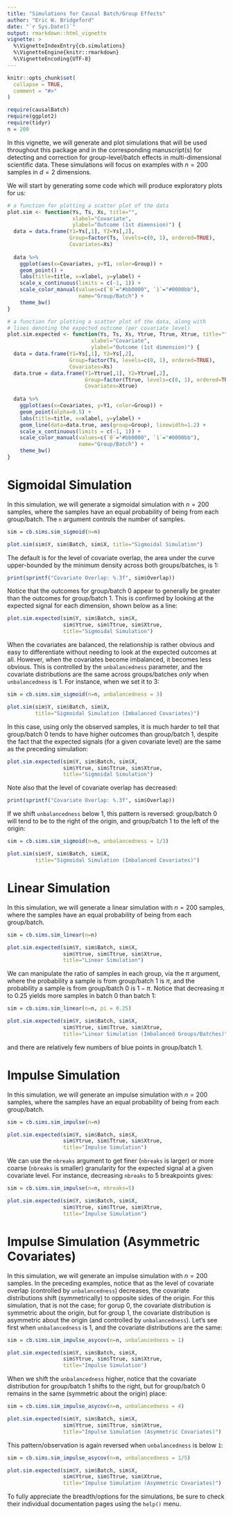 ```yaml
---
title: "Simulations for Causal Batch/Group Effects"
author: "Eric W. Bridgeford"
date: "`r Sys.Date()`"
output: rmarkdown::html_vignette
vignette: >
  %\VignetteIndexEntry{cb.simulations}
  %\VignetteEngine{knitr::rmarkdown}
  %\VignetteEncoding{UTF-8}
---
```


```r
knitr::opts_chunk$set(
  collapse = TRUE,
  comment = "#>"
)
```

```r
require(causalBatch)
require(ggplot2)
require(tidyr)
n = 200
```

In this vignette, we will generate and plot simulations that will be used throughout this package and in the corresponding manuscript(s) for detecting and correction for group-level/batch effects in multi-dimensional scientific data. These simulations will focus on examples with $n=200$ samples in $d=2$ dimensions.

We will start by generating some code which will produce exploratory plots for us:

```r
# a function for plotting a scatter plot of the data
plot.sim <- function(Ys, Ts, Xs, title="", 
                     xlabel="Covariate",
                     ylabel="Outcome (1st dimension)") {
  data = data.frame(Y1=Ys[,1], Y2=Ys[,2], 
                    Group=factor(Ts, levels=c(0, 1), ordered=TRUE), 
                    Covariates=Xs)
  
  data %>%
    ggplot(aes(x=Covariates, y=Y1, color=Group)) +
    geom_point() +
    labs(title=title, x=xlabel, y=ylabel) +
    scale_x_continuous(limits = c(-1, 1)) +
    scale_color_manual(values=c(`0`="#bb0000", `1`="#0000bb"), 
                       name="Group/Batch") +
    theme_bw()
}

# a function for plotting a scatter plot of the data, along with
# lines denoting the expected outcome (per covariate level)
plot.sim.expected <- function(Ys, Ts, Xs, Ytrue, Ttrue, Xtrue, title="",
                           xlabel="Covariate",
                           ylabel="Outcome (1st dimension)") {
  data = data.frame(Y1=Ys[,1], Y2=Ys[,2], 
                    Group=factor(Ts, levels=c(0, 1), ordered=TRUE), 
                    Covariates=Xs)
  data.true = data.frame(Y1=Ytrue[,1], Y2=Ytrue[,2], 
                         Group=factor(Ttrue, levels=c(0, 1), ordered=TRUE), 
                         Covariates=Xtrue)
  
  data %>%
    ggplot(aes(x=Covariates, y=Y1, color=Group)) +
    geom_point(alpha=0.5) +
    labs(title=title, x=xlabel, y=ylabel) +
    geom_line(data=data.true, aes(group=Group), linewidth=1.2) +
    scale_x_continuous(limits = c(-1, 1)) +
    scale_color_manual(values=c(`0`="#bb0000", `1`="#0000bb"), 
                       name="Group/Batch") +
    theme_bw()
}

```

# Sigmoidal Simulation

In this simulation, we will generate a sigmoidal simulation with $n=200$ samples, where the samples have an equal probability of being from each group/batch. The `n` argument controls the number of samples.

```r
sim = cb.sims.sim_sigmoid(n=n)

plot.sim(sim$Y, sim$Batch, sim$X, title="Sigmoidal Simulation")
```

The default is for the level of covariate overlap, the area under the curve upper-bounded by the minimum density across both groups/batches, is $1$:

```r
print(sprintf("Covariate Overlap: %.3f", sim$Overlap))
```

Notice that the outcomes for group/batch $0$ appear to generally be greater than the outcomes for group/batch $1$. This is confirmed by looking at the expected signal for each dimension, shown below as a line:

```r
plot.sim.expected(sim$Y, sim$Batch, sim$X,
                  sim$Ytrue, sim$Ttrue, sim$Xtrue,
                  title="Sigmoidal Simulation")
```

When the covariates are balanced, the relationship is rather obvious and easy to differentiate without needing to look at the expected outcomes at all. However, when the covariates become imbalanced, it becomes less obvious. This is controlled by the `unbalancedness` parameter, and the covariate distributions are the same across groups/batches *only* when `unbalancedness` is $1$. For instance, when we set it to $3$:

```r
sim = cb.sims.sim_sigmoid(n=n, unbalancedness = 3)

plot.sim(sim$Y, sim$Batch, sim$X, 
         title="Sigmoidal Simulation (Imbalanced Covariates)")
```

In this case, using only the observed samples, it is much harder to tell that group/batch $0$ tends to have higher outcomes than group/batch $1$, despite the fact that the expected signals (for a given covariate level) are the same as the preceding simulation:

```r
plot.sim.expected(sim$Y, sim$Batch, sim$X,
                  sim$Ytrue, sim$Ttrue, sim$Xtrue,
                  title="Sigmoidal Simulation")
```

Note also that the level of covariate overlap has decreased:

```r
print(sprintf("Covariate Overlap: %.3f", sim$Overlap))
```

If we shift `unbalancedness` below $1$, this pattern is reversed: group/batch $0$ will tend to be to the right of the origin, and group/batch $1$ to the left of the origin:

```r
sim = cb.sims.sim_sigmoid(n=n, unbalancedness = 1/3)

plot.sim(sim$Y, sim$Batch, sim$X, 
         title="Sigmoidal Simulation (Imbalanced Covariates)")
```

# Linear Simulation

In this simulation, we will generate a linear simulation with $n=200$ samples, where the samples have an equal probability of being from each group/batch.

```r
sim = cb.sims.sim_linear(n=n)

plot.sim.expected(sim$Y, sim$Batch, sim$X,
                  sim$Ytrue, sim$Ttrue, sim$Xtrue,
                  title="Linear Simulation")
```

We can manipulate the ratio of samples in each group, via the $\pi$ argument, where the probability a sample is from group/batch $1$ is $\pi$, and the probability a sample is from group/batch $0$ is $1 - \pi$. Notice that decreasing $\pi$ to $0.25$ yields more samples in batch $0$ than batch $1$:

```r
sim = cb.sims.sim_linear(n=n, pi = 0.25)

plot.sim.expected(sim$Y, sim$Batch, sim$X,
                  sim$Ytrue, sim$Ttrue, sim$Xtrue,
                  title="Linear Simulation (Imbalanced Groups/Batches)")
```

and there are relatively few numbers of blue points in group/batch $1$.

# Impulse Simulation

In this simulation, we will generate an impulse simulation with $n=200$ samples, where the samples have an equal probability of being from each group/batch.

```r
sim = cb.sims.sim_impulse(n=n)

plot.sim.expected(sim$Y, sim$Batch, sim$X,
                  sim$Ytrue, sim$Ttrue, sim$Xtrue,
                  title="Impulse Simulation")
```

We can use the `nbreaks` argument to get finer (`nbreaks` is larger) or more coarse (`nbreaks` is smaller) granularity for the expected signal at a given covariate level. For instance, decreasing `nbreaks` to $5$ breakpoints gives:

```r
sim = cb.sims.sim_impulse(n=n, nbreaks=5)

plot.sim.expected(sim$Y, sim$Batch, sim$X,
                  sim$Ytrue, sim$Ttrue, sim$Xtrue,
                  title="Impulse Simulation")
```

# Impulse Simulation (Asymmetric Covariates)

In this simulation, we will generate an impulse simulation with $n=200$ samples. In the preceding examples, notice that as the level of covariate overlap (controlled by `unbalancedness`) decreases, the covariate distributions shift (symmetrically) to opposite sides of the origin. For this simulation, that is not the case; for gorup $0$, the covariate distribution is symmetric about the origin, but for group $1$, the covariate distribution is asymmetric about the origin (and controlled by `unbalancedness`). Let's see first when `unbalancedness` is $1$, and the covariate distributions are the same:

```r
sim = cb.sims.sim_impulse_asycov(n=n, unbalancedness = 1)

plot.sim.expected(sim$Y, sim$Batch, sim$X,
                  sim$Ytrue, sim$Ttrue, sim$Xtrue,
                  title="Impulse Simulation")
```

When we shift the `unbalancedness` higher, notice that the covariate distribution for group/batch $1$ shifts to the right, but for group/batch $0$ remains in the same (symmetric about the origin) place:

```r
sim = cb.sims.sim_impulse_asycov(n=n, unbalancedness = 4)

plot.sim.expected(sim$Y, sim$Batch, sim$X,
                  sim$Ytrue, sim$Ttrue, sim$Xtrue,
                  title="Impulse Simulation (Asymmetric Covariates)")
```

This pattern/observation is again reversed when `unbalancedness` is below `1`:

```r
sim = cb.sims.sim_impulse_asycov(n=n, unbalancedness = 1/5)

plot.sim.expected(sim$Y, sim$Batch, sim$X,
                  sim$Ytrue, sim$Ttrue, sim$Xtrue,
                  title="Impulse Simulation (Asymmetric Covariates)")
```

To fully appreciate the breadth/options for the simulations, be sure to check their individual documentation pages using the `help()` menu.